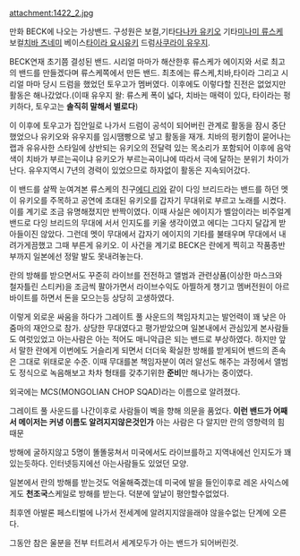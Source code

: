 attachment:1422_2.jpg


만화 BECK에 나오는 가상밴드.
구성원은 보컬,기타[[다나카 유키오]] 기타[[미나미 류스케]] 보컬[[치바 츠네미]] 베이스[[타이라 요시유키]] 드럼[[사쿠라이 유우지]].

BECK연재 초기쯤 결성된 밴드. 시리얼 마마가 해산한후 류스케가 에이지와 서로 최고의 밴드를 만들겠다며 류스케쪽에서 만든 밴드. 최초에는 류스케,치바,타이라 그리고 시리얼 마마 당시 드럼을 했었던 토우고가 멤버였다. 이후에도 이렇다할 진전은 없었지만 활동은 해나갔었다.(이때 유우지 왈: 류스케 폭이 넓다, 치바는 매력이 있다, 타이라는 펑키하다, 토우고는 '''솔직히 말해서 별로다''')

이 이후에 토우고가 집안일로 나가서 드럼이 공석이 되어버린 관계로 활동을 잠시 중단했었으나 유키오와 유우지를 임시땜빵으로 넣고 활동을 재개. 치바의 펑키함이 묻어나는 랩과 유유사한 스타일에 상반되는 유키오의 전달력 있는 목소리가 포함되어 이후에 음악색이 치바가 부르는곡이냐 유키오가 부르는곡이냐에 따라서 극에 달하는 분위기 차이가 난다. 유우지역시 7년의 경력이 있었으므로 하자없이 활동은 지속되어갔다.

이 밴드를 살짝 눈여겨본 류스케의 친구[[에디 리]]와 같이 다잉 브리드라는 밴드를 하던 멧이 유키오를 주목하고 공연에 초대된 유키오를 갑자기 무대위로 부르고 노래를 시켰다. 이를 계기로 조금 유명해졌지만 반짝이였다. 이때 사실은 에이지가 벨암이라는 비주얼계밴드로 다잉 브리드의 무대에 서서 인지도를 키울 생각이였고 에디는 그다지 달갑게 받아들이진 않았다. 그런데 멧이 무대에서 갑자기 에이지의 기타를 불태우며 무대에서 내려가게끔했고 그때 부른게 유키오. 이 사건을 계기로 BECK은 란에게 찍히고 작품종반부까지 일본에선 정말 발도 못내려놓는다.

란의 방해를 받으면서도 꾸준히 라이브를 전전하고 앨범과 관련상품(이상한 마스크와 철자틀린 스티커)을 조금씩 팔아가면서 라이브수익도 아찔하게 챙기고 멤버전원이 아르바이트를 하면서 돈을 모으는등 상당히 고생하였다.

이렇게 외로운 싸움을 하다가 그레이트 풀 사운드의 책임자치고는 발언력이 꽤 낮은 아줌마의 재안으로 참가. 상당한 무대였다고 평가받았으며 일본내에서 관심있게 본사람들도 여럿있었고 아는사람은 아는 적어도 매니악급은 되는 밴드로 부상하였다. 하지만 앞서 말한 란에게 이번에도 거슬리게 되면서 더더욱 확실한 방해를 받게되어 밴드의 존속은 그대로 위태로운 수준. 이때 무대를본 책임자분이 여러 알선도 해주는 과정에서 앨범도 정식으로 녹음해보고 차차 형태를 갖추기위한 '''준비'''만 해나가는 중이였다.


외국에는 MCS(MONGOLIAN CHOP SQAD)라는 이름으로 알려졌다. 


그레이트 풀 사운드를 나간이후로 사람들이 벡을 향해 의문을 품었다.
'''이런 밴드가 어째서 메이저는 커녕 이름도 알려지지않은것인가'''
아는 사람은 다 알지만 란의 영향력의 힘 때문

방해에 굴하지않고 5명이 똘똘뭉쳐서 미국에서도 라이브를하고 지역내에선 인지도가 꽤 있는듯하다. 인터넷등지에선 아는사람들도 있었던 모양.


일본에서 란의 방해를 받는것도 억울해죽겠는데 미국에 발을 들인이후로 레온 사익스에게도 '''천조국'''스케일로 방해를 받는다. 덕분에 앞날이 평안할수없었다.


최후엔 아발론 페스티벌에 나가서 전세계에 알려지지않을래야 않을수없는 단계에 오른다.


그동안 참은 울분을 전부 터트려서 세계모두가 아는 밴드가 되어버린것.
